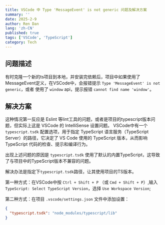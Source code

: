 ---
title: VSCode 中 Type 'MessageEvent' is not generic 问题及解决方案
summary: ''
date: 2025-2-9
author: Ren Dan
lang: 'zh-CN'
published: true
tags: ['VSCode', 'TypeScript']
category: Tech
---

## 问题描述

有时克隆一个新的ts项目到本地，并安装完依赖后，项目中如果使用了MessageEvent定义，在VSCode中，会报错提示 `Type 'MessageEvent' is not generic`，或者
使用了 `window` api，提示报错 `cannot find name 'window'`。

## 解决方案

这种情况第一反应是 Eslint 等lint工具的问题，或者是项目的typescript版本问题，但实际上这是 VSCode 的 IntelliSense 设置问题。
VSCode中有一个 `typescript.tsdk` 配置选项，用于指定 TypeScript 语言服务（TypeScript Server）的路径，它决定了 VS Code 使用的 TypeScript 版本，从而影响 TypeScript 代码的检查、提示和编译行为。

出现上述问题的原因是 `typescript.tsdk` 使用了默认的内置TypeScript，这导致了与项目中的TypeScript版本不兼容的问题。

解决办法是指定下`typescript.tsdk`路径，让其使用项目的TS版本。

第一种方式：在VSCode中按 `Ctrl + Shift + P` （或 `Cmd + Shift + P`）,输入 `TypeScript: Select TypeScript Version`，选择 `Use Workspace Version`;

第二种方式：在项目 `.vscode/settings.json` 文件中添加设置：

```json
{
  "typescript.tsdk": "node_modules/typescript/lib"
}
```
